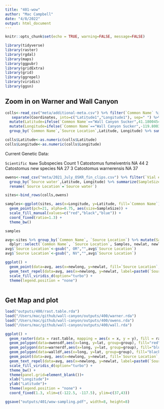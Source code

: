 ```yaml
---
title: "401-wow"
author: "Mac Campbell"
date: "4/8/2022"
output: html_document
---
```


```r
knitr::opts_chunk$set(echo = TRUE, warning=FALSE, message=FALSE)
```

```r
library(tidyverse)
library(raster)
library(rgdal)
library(maps)
library(ggpubr)
library(gridExtra)
library(grid)
library(ggrepel)
library(viridis)
library(ggsn)
```

## Zoom in on Warner and Wall Canyon

```r
colls<-read_csv("meta/additional-meta.csv") %>% filter(`Common Name` %in% c("Wall Canyon Sucker","Warner Sucker")) %>%
   separate(Coordinates, into=c("Latitude1","Longitude1"), sep=" ") %>% dplyr::select(`Common Name`, `Source Location`,Latitude1,Longitude1) %>%
  mutate(Latitude=ifelse(`Common Name`=="Wall Canyon Sucker",41.18004547, Latitude1 )) %>%
  mutate(Longitude=ifelse(`Common Name`=="Wall Canyon Sucker",-119.8003539, Longitude1 )) %>%
  group_by(`Common Name`,`Source Location`,Latitude, Longitude) %>% summarize(SampleSize=n())

colls$Latitude<-as.numeric(colls$Latitude)
colls$Longitude<-as.numeric(colls$Longitude)
```


Current Genetic Data: 

  `Scientific Name`       Subspecies Count
  <chr>                   <chr>      <int>
1 Catostomus fumeiventris NA            44
2 Catostomus new species  NA            27
3 Catostomus warnerensis  NA            37

```r
owens<-read_csv("meta/2021_July_OSKR_fin_clips.csv") %>% filter(`Vial #` != 41) %>% dplyr::select(`Source water`, Latitude, Longitude) %>%
  group_by(`Source water`,Latitude, Longitude) %>% summarize(SampleSize=n()) %>% mutate(`Common Name`="Owens Sucker") %>%
  rename(`Source Location`=`Source water`)
```

```r
sites<-bind_rows(colls,owens)

samples<-ggplot(sites, aes(x=Longitude, y=Latitude, fill=`Common Name`)) +
  geom_point(pch=21, alpha=0.75, aes(size=SampleSize)) +
  scale_fill_manual(values=c("red","black","blue")) +
  coord_fixed(ratio=1.3) +
  theme_bw()

samples
```


```r
avg<-sites %>% group_by(`Common Name`, `Source Location`) %>% mutate(Samples=sum(SampleSize), newlat=mean(Latitude), newlong=mean(Longitude)) %>%
  dplyr::select(`Common Name`, `Source Location`, Samples, newlat, newlong) %>% unique()
avg$`Source Location`<-gsub(", OR","",avg$`Source Location`)
avg$`Source Location`<-gsub(", NV","",avg$`Source Location`)

```

```r
ggplot() +
  geom_point(data=avg, aes(x=newlong, y=newlat, fill=`Source Location`, size=Samples), pch=21) +
  geom_text_repel(data=avg, aes(x=newlong, y=newlat, label=paste0(`Source Location`, " n=",Samples))) +
  scale_fill_viridis_d(option="turbo") +
  theme(legend.position = "none") 
  
```


## Get Map and plot

```r
load("outputs/400/rast.table.rda")
load("/Users/mac/github/wall-canyon/outputs/400/warner.rda")
load("/Users/mac/github/wall-canyon/outputs/400/owens.rda")
load("/Users/mac/github/wall-canyon/outputs/400/wall.rda")

```

```r
ggplot() + 
  geom_raster(data = rast.table, mapping = aes(x = x, y = y), fill = rast.table$rgb, interpolate = TRUE)  +
  geom_polygon(data=owensdf,aes(x=long, y=lat, group=group), fill="red", alpha=0.5) +
  geom_polygon(data=warnerdf,aes(x=long, y=lat, group=group), fill="blue", alpha=0.5) +
  geom_polygon(data=walldf,aes(x=long, y=lat, group=group), fill="black", alpha=1.0) +
  geom_point(data=avg, aes(x=newlong, y=newlat, fill=`Source Location`, size=Samples), pch=21) +
  geom_text_repel(data=avg, aes(x=newlong, y=newlat, label=paste0(`Source Location`, " n=",Samples))) +
  scale_fill_viridis_d(option="turbo") +
  theme_bw() +
  theme(panel.grid=element_blank())+
  xlab("Longitude")+
  ylab("Latitude")+
  theme(legend.position = "none") +
  coord_fixed(1.3, xlim=c(-122.5, -117.5), ylim=c(37,43))

ggsave("outputs/401/wow-sampling.pdf", width=8, height=8)
```



